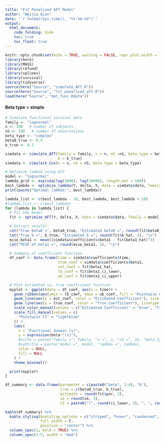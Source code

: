 ```yaml
---
title: "Fit Penalized AFT Model"
author: "Weijia Qian"
date: '`r format(Sys.time(), "%Y-%m-%d")`'
output:
  html_document: 
    code_folding: hide
    toc: true
    toc_float: true
---
```


```r
knitr::opts_chunk$set(echo = TRUE, warning = FALSE, repr.plot.width = 12, repr.plot.height = 8)
library(here)
library(MASS)
library(refund)
library(splines)
library(survival)
library(tidyverse)
source(here("Source", "simulate_AFT.R"))
source(here("Source", "fit_penalized_aft.R"))
load(here("Source", "dat_func.Rdata"))
```

#### Beta type = simple
```r
# Simulate functional survival data
family <- "lognormal"
n <- 100   # number of subjects
nS <- 100   # number of observations
beta_type <- "complex"
beta0_true <- 0.5
b_true <- 0.1

simdata <- simulate_AFT(family = family, n = n, nS =nS, beta_type = beta_type, beta_0 = beta0_true,
                        b = b_true)
simdata <- simulate_Cox(n = n, nS = nS, beta_type = beta_type)

# Optimize lambda using GCV
model <- "lognormal"
lambda_grid <- exp(seq(log(1000), log(10000), length.out = 500))
best_lambda <- optimize_lambda(Y, delta, X, data = simdata$data, family = model, lambda_grid)
print(paste("Optimal lambda:", best_lambda))

lambda_list <- c(best_lambda - 10, best_lambda, best_lambda + 10)
#lambda_list <- c(best_lambda)
for (lambda in lambda_list) {
  # Fit the model
  fit <- optimize_AFT(Y, delta, X, data = simdata$data, family = model, lambda = lambda, se = TRUE)

  # Extract results
  cat("True beta0 =", beta0_true, "Estimated beta0 =", round(fit$beta0_hat, 3), "\n")
  cat("True b =", b_true, "Estimated b =", round(fit$b_hat, 3), "\n")
  mise_beta1 <- mean((simdata$coefficients$beta1 - fit$beta1_hat)^2)
  cat("MISE of beta1 =", round(mise_beta1, 5), "\n")

  # Summary of coefficient function
  df_coef <- data.frame(time = simdata$coefficients$time,             
                        true_coef = simdata$coefficients$beta1,                      
                        est_coef = fit$beta1_hat,
                        lb_coef = fit$beta1_ci_lower,
                        ub_coef = fit$beta1_ci_upper)

  # Plot estimated vs. true coefficient function
  myplot <- ggplot(data = df_coef, aes(x = time)) +
    geom_ribbon(aes(ymin = lb_coef, ymax = ub_coef, fill = "Pointwise CI"), alpha = 0.5) +
    geom_line(aes(y = est_coef, color = "Estimated Coefficient"), size = 1) +
    geom_line(aes(y = true_coef, color = "True Coefficient"), linetype = "dashed", size = 1) +
    scale_color_manual(values = c("Estimated Coefficient" = "blue", "True Coefficient" = "red")) +
    scale_fill_manual(values = c(
      "Pointwise CI" = "lightblue"
    )) +
    labs(
      x = "Functional domain (s)",
      y = expression(beta~"(s)"),
      #title = paste("family =", family, "n =", n, "nS =", nS, "beta_type =", beta_type),
      #subtitle = paste("model =", model, "lambda =", lambda),
      color = NULL,
      fill = NULL
    ) +
    theme_minimal()

  print(myplot)
}

```


```r
df_summary <- data.frame(parameter = c(paste0("beta", 1:4), "b"),
                         true = c(beta0_true, b_true),
                         estimate = round(fit$par, 3),
                         se = round(se, 3),
                         CI = paste0("(", round(ci_lower, 3), ", ", round(ci_upper, 3), ")"))

kable(df_summary) %>%
  kable_styling(bootstrap_options = c("striped", "hover", "condensed", "responsive"), 
                full_width = F, 
                position = "center") %>%
  column_spec(1, bold = TRUE) %>%
  column_spec(2:5, width = "8em")
```
